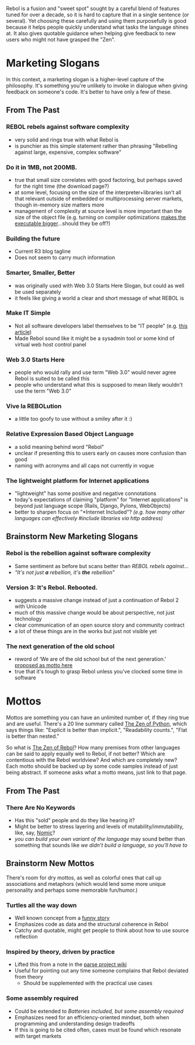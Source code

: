 Rebol is a fusion and "sweet spot" sought by a careful blend of features tuned for over a decade, so it is hard to capture that in a single sentence (or several).  Yet choosing these carefully and using them purposefully is good because it helps people quickly understand what tasks the language shines at.  It also gives quotable guidance when helping give feedback to new users who might not have grasped the "Zen".

= Marketing Slogans =

In this context, a marketing slogan is a higher-level capture of the philosophy.  It's something you're unlikely to invoke in dialogue when giving feedback on someone's code.  It's better to have only a few of these.

== From The Past ==

=== REBOL rebels against software complexity ===

* very solid and rings true with what Rebol is
* is punchier as this simple statement rather than phrasing "Rebelling against large, expensive, complex software"

=== Do it in 1MB, not 200MB. ===

* true that small size correlates with good factoring, but perhaps saved for the right time (the download page?)
* at some level, focusing on the size of the interpreter+libraries isn't all that relevant outside of embedded or multiprocessing server markets, though in-memory size matters more
* management of complexity at source level is more important than the size of the object file (e.g. turning on compiler optimizations [http://www.rebol.net/r3blogs/0297.html makes the executable bigger]...should they be off?)

=== Building the future ===

* Current R3 blog tagline
* Does not seem to carry much information

=== Smarter, Smaller, Better ===

* was originally used with Web 3.0 Starts Here Slogan, but could as well be used separately
* it feels like giving a world a clear and short message of what REBOL is

=== Make IT Simple ===

* Not all software developers label themselves to be "IT people" (e.g. [http://ask.slashdot.org/story/09/11/28/2353241/Do-You-Hate-Being-Called-an-IT-Guy this article])
* Made Rebol sound like it might be a sysadmin tool or some kind of virtual web host control panel

=== Web 3.0 Starts Here ===

* people who would rally and use term "Web 3.0" would never agree Rebol is suited to be called this
* people who understand what this is supposed to mean likely wouldn't use the term "Web 3.0"

=== Vive la REBOLution ===

* a little too goofy to use without a smiley after it :)

=== Relative Expression Based Object Language ===

* a solid meaning behind word "Rebol"
* unclear if presenting this to users early on causes more confusion than good
* naming with acronyms and all caps not currently in vogue

=== The lightweight platform for Internet applications ===

* "lightweight" has some positive and negative connotations
* today's expectations of claiming "platform" for "Internet applications" is beyond just language scope (Rails, Django, Pylons, WebObjects)
* better to sharpen focus on "*Internet Included"? ''(e.g. how many other languages can effectively #include libraries via http address)''

== Brainstorm New Marketing Slogans ==

=== Rebol is the rebellion against software complexity ===

* Same sentiment as before but scans better than ''REBOL rebels against...''
* ''"It's not just '''a''' rebellion, it's '''the''' rebellion"''

=== Version 3: It's Rebol. Rebooted. ===

* suggests a massive change instead of just a continuation of Rebol 2 with Unicode
* much of this massive change would be about perspective, not just technology
* clear communication of an open source story and community contract
* a lot of these things are in the works but just not visible yet

=== The next generation of the old school ===

* reword of ‘We are of the old school but of the next generation.’ [http://www.rebol.com/cgi-bin/blog.r?view=0374#comments proposed as motto here]
* true that it's tough to grasp Rebol unless you've clocked some time in software

= Mottos =

Mottos are something you can have an unlimited number of, if they ring true and are useful. There's a 20 line summary called [http://www.python.org/dev/peps/pep-0020/ The Zen of Python], which says things like: "Explicit is better than implicit.", "Readability counts.", "Flat is better than nested."

So what is [[The Zen of Rebol]]?  How many premises from other languages can be said to apply equally well to Rebol, if not better?  Which are contentious with the Rebol worldview?  And which are completely new?  Each motto should be backed up by some code samples instead of just being abstract.  If someone asks what a motto means, just link to that page.

== From The Past ==

=== There Are No Keywords ===

* Has this "sold" people and do they like hearing it?
* Might be better to stress layering and levels of mutability/immutability, like, say, [http://en.wikipedia.org/wiki/Nomic Nomic]?
* ''you can build your own variant of the language'' may sound better than something that sounds like ''we didn't build a language, so you'll have to''

== Brainstorm New Mottos ==

There's room for dry mottos, as well as colorful ones that call up associations and metaphors (which would lend some more unique personality and perhaps some memorable fun/humor.)

=== Turtles all the way down ===

* Well known concept from a [http://en.wikipedia.org/wiki/Turtles_all_the_way_down funny story]
* Emphasizes code as data and the structural coherence in Rebol
* Catchy and quotable, might get people to think about how to use source reflection

=== Inspired by theory, driven by practice ===

* Lifted this from a note in the [http://www.rebol.net/wiki/Parse_Project#Theory_of_PARSE parse project wiki]
* Useful for pointing out any time someone complains that Rebol deviated from theory
** Should be supplemented with the practical use cases

=== Some assembly required ===

* Could be extended to ''Batteries included, but some assembly required''
* Emphasizes need for an efficiency-oriented mindset, both when programming and understanding design tradeoffs
* If this is going to be cited often, cases must be found which resonate with target markets